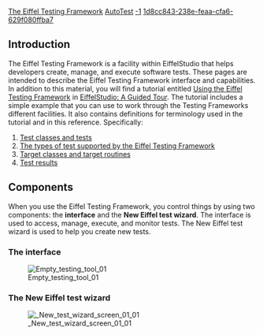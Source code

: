 [[Property:title|The Eiffel Testing Framework]]
[[Property:link_title|AutoTest]]
[[Property:weight|-1]]
[[Property:uuid|1d8cc843-238e-feaa-cfa6-629f080ffba7]]
{{underconstruction}}

==Introduction==

The Eiffel Testing Framework is a facility within EiffelStudio that helps developers create, manage, and execute software tests. These pages are intended to describe the Eiffel Testing Framework interface and capabilities. In addition to this material, you will find a tutorial entitled [[Using the Eiffel Testing Framework]] in [[EiffelStudio: A Guided Tour]]. The tutorial includes a simple example that you can use to work through the Testing Frameworks different facilities. It also contains definitions for terminology used in the tutorial and in this reference. Specifically:

#[[Testing: Background and basics#Test classes and tests|Test classes and tests]]
#[[Testing: Background and basics#Types of tests|The types of test supported by the Eiffel Testing Framework]]
#[[Testing: Background and basics#Anatomy of a test|Target classes and target routines]]
#[[Execute tests#About test results|Test results]]


==Components==

When you use the Eiffel Testing Framework, you control things by using two components: the '''interface''' and the '''New Eiffel test wizard'''. The interface is used to access, manage, execute, and monitor tests. The New Eiffel test wizard is used to help you create new tests.

===The interface===

[[Image:Empty testing tool 01]]



===The New Eiffel test wizard===

[[Image: New test wizard screen 01 01]]




